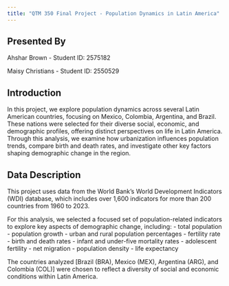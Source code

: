 ```yaml
---
title: "QTM 350 Final Project - Population Dynamics in Latin America"
---
```


## Presented By
Ahshar Brown - Student ID: 2575182

Maisy Christians - Student ID: 2550529

## Introduction 
In this project, we explore population dynamics across several Latin American countries, focusing on Mexico, Colombia, Argentina, and Brazil. These nations were selected for their diverse social, economic, and demographic profiles, offering distinct perspectives on life in Latin America. Through this analysis, we examine how urbanization influences population trends, compare birth and death rates, and investigate other key factors shaping demographic change in the region.


## Data Description 
This project uses data from the World Bank’s World Development Indicators (WDI) database, which includes over 1,600 indicators for more than 200 countries from 1960 to 2023. 

For this analysis, we selected a focused set of population-related indicators to explore key aspects of demographic change, including: 
- total population
- population growth 
- urban and rural population percentages
- fertility rate 
- birth and death rates 
- infant and under-five mortality rates
- adolescent fertility 
- net migration 
- population density 
- life expectancy

The countries analyzed [Brazil (BRA), Mexico (MEX), Argentina (ARG), and Colombia (COL)] were chosen to reflect a diversity of social and economic conditions within Latin America. 
